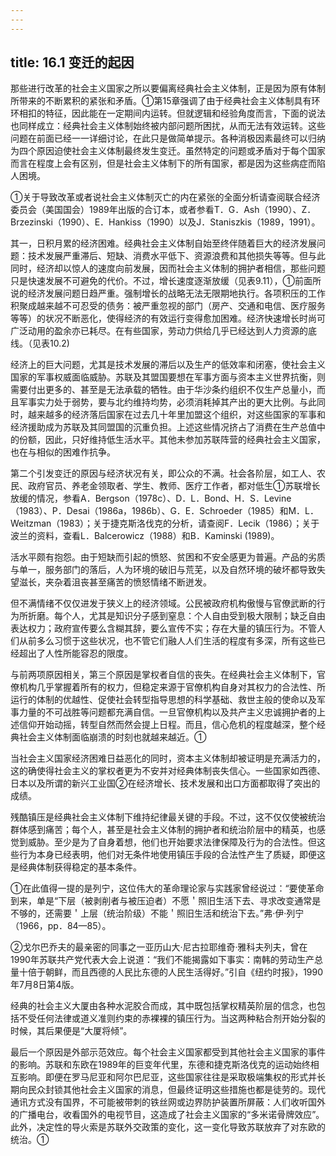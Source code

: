 ```yaml
---
---
---
```

title: 16.1 变迁的起因
---



那些进行改革的社会主义国家之所以要偏离经典社会主义体制，正是因为原有体制所带来的不断累积的紧张和矛盾。①第15章强调了由于经典社会主义体制具有环环相扣的特征，因此能在一定期间内运转。但就逻辑和经验角度而言，下面的说法也同样成立：经典社会主义体制始终被内部问题所困扰，从而无法有效运转。这些问题在前面已经一一详细讨论，在此只是做简单提示。各种消极因素最终可以归纳为四个原因迫使社会主义体制最终发生变迁。虽然特定的问题或矛盾对于每个国家而言在程度上会有区别，但是社会主义体制下的所有国家，都是因为这些病症而陷人困境。

①关于导致改革或者说社会主义体制灭亡的内在紧张的全面分析请查阅联合经济委员会（美国国会）1989年出版的合订本，或者参看T．G．Ash（1990）、Z．Brzezinski（1990）、E．Hankiss（1990）以及J．Staniszkis（1989，1991）。


其一，日积月累的经济困难。经典社会主义体制自始至终伴随着巨大的经济发展问题：技术发展严重滞后、短缺、消费水平低下、资源浪费和其他损失等等。但与此同时，经济却以惊人的速度向前发展，因而社会主义体制的拥护者相信，那些问题只是快速发展不可避免的代价。不过，增长速度逐渐放缓（见表9.11），①前面所说的经济发展问题日趋严重。强制增长的战略无法无限期地执行。各项积压的工作积聚成越来越不可忍受的债务：被严重忽视的部门（房产、交通和电信、医疗服务等等）的状况不断恶化，使得经济的有效运行变得愈加困难。经济快速增长时尚可广泛动用的盈余亦已耗尽。在有些国家，劳动力供给几乎已经达到人力资源的底线。（见表10.2)

经济上的巨大问题，尤其是技术发展的滞后以及生产的低效率和闭塞，使社会主义国家的军事权威面临威胁。苏联及其盟国要想在军事方面与资本主义世界抗衡，则需要付出更多的、甚至是无法承载的牺牲。由于华沙条约组织不仅生产总量小，而且军事实力处于弱势，要与北约维持均势，必须消耗掉其产出的更大比例。与此同时，越来越多的经济落后国家在过去几十年里加盟这个组织，对这些国家的军事和经济援助成为苏联及其同盟国的沉重负担。上述这些情况挤占了消费在生产总值中的份额，因此，只好维持低生活水平。其他未参加苏联阵营的经典社会主义国家，也在与相似的困难作抗争。

第二个引发变迁的原因与经济状况有关，即公众的不满。社会各阶层，如工人、农民、政府官员、养老金领取者、学生、教师、医疗工作者，都对低生①苏联增长放缓的情况，参看A．Bergson（1978c）、D．L．Bond、H．S．Levine（1983）、P．Desai（1986a，1986b）、G．E．Schroeder（1985）和M．L．Weitzman（1983）；关于捷克斯洛伐克的分析，请查阅F．Lecik（1986）；关于波兰的资料，查看L．Balcerowicz（1988）和B．Kaminski (1989)。

活水平颇有抱怨。由于短缺而引起的愤怒、贫困和不安全感更为普遍。产品的劣质与单一，服务部门的落后，人为环境的破旧与荒芜，以及自然环境的破坏都导致失望滋长，夹杂着沮丧甚至痛苦的愤怒情绪不断迸发。

但不满情绪不仅仅进发于狭义上的经济领域。公民被政府机构傲慢与官僚武断的行为所折磨。每个人，尤其是知识分子感到窒息：个人自由受到极大限制；缺乏自由表达权力；政府宣传要么含糊其辞，要么宣传不实；存在大量的镇压行为。不管人们从前多么习惯于这些状况，也不管它们融人人们生活的程度有多深，所有这些已经超出了人性所能容忍的限度。

与前两项原因相关，第三个原因是掌权者自信的丧失。在经典社会主义体制下，官僚机构几乎掌握着所有的权力，但稳定来源于官僚机构自身对其权力的合法性、所运行的体制的优越性、促使社会转型指导思想的科学基础、救世主般的使命以及军事力量的不可战胜等问题都充满自信。一旦官僚机构以及共产主义忠诚拥护者的上述信仰开始动摇，转型自然而然会提上日程。而且，信心危机的程度越深，整个经典社会主义体制面临崩溃的时刻也就越来越近。①

当社会主义国家经济困难日益恶化的同时，资本主义体制却被证明是充满活力的，这的确使得社会主义的掌权者更为不安并对经典体制丧失信心。一些国家如西德、日本以及所谓的新兴工业国②在经济增长、技术发展和出口方面都取得了突出的成绩。

残酷镇压是经典社会主义体制下维持纪律最关键的手段。不过，这不仅仅使被统治群体感到痛苦；每个人，甚至是社会主义体制的拥护者和统治阶层中的精英，也感觉到威胁。至少是为了自身着想，他们也开始要求法律保障及行为的合法性。但这些行为本身已经表明，他们对无条件地使用镇压手段的合法性产生了质疑，即便这是经典体制获得稳定的基本条件。

①在此值得一提的是列宁，这位伟大的革命理论家与实践家曾经说过：“要使革命到来，单是“下层（被剥削者与被压迫者）不愿＇照旧生活下去、寻求改变通常是不够的，还需要＇上层（统治阶级）不能＇照旧生活和统治下去。”弗·伊·列宁（1966，pp．84—85）。

②戈尔巴乔夫的最亲密的同事之一亚历山大·尼古拉耶维奇·雅科夫列夫，曾在1990年苏联共产党代表大会上说道：“我们不能揭露如下事实：南韩的劳动生产总量十倍于朝鲜，而且西德的人民比东德的人民生活得好。”引自《纽约时报》，1990年7月8日第4版。


经典的社会主义大厦由各种水泥胶合而成，其中既包括掌权精英阶层的信念，也包括不受任何法律或道义准则约束的赤裸裸的镇压行为。当这两种粘合剂开始分裂的时候，其后果便是“大厦将倾”。

最后一个原因是外部示范效应。每个社会主义国家都受到其他社会主义国家的事件的影响。苏联和东欧在1989年的巨变年代里，东德和捷克斯洛伐克的运动始终相互影响。即便在罗马尼亚和阿尔巴尼亚，这些国家往往是采取极端集权的形式并长期向民众封锁其他社会主义国家的消息，但最终证明这些措施也都是徒劳的。现代通讯方式没有国界，不可能被带刺的铁丝网或边界防护装置所屏蔽：人们收听国外的广播电台，收看国外的电视节目，这造成了社会主义国家的“多米诺骨牌效应”。此外，决定性的导火索是苏联外交政策的变化，这一变化导致苏联放弃了对东欧的统治。①